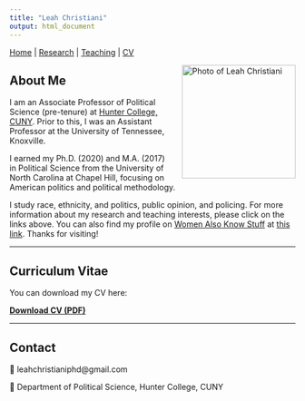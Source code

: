 ```yaml
---
title: "Leah Christiani"
output: html_document
---
```


[Home](index.html) | [Research](research.html) | [Teaching](teaching.html)  | [CV](Christiani_CV.pdf){target="_blank"}

<img src="leah_photo.png" alt="Photo of Leah Christiani" width="200" style="float: right; margin-left: 20px;"/>

## About Me

I am an Associate Professor of Political Science (pre-tenure) at [Hunter College, CUNY](https://www.hunter.cuny.edu/){target="_blank"}. Prior to this, I was an Assistant Professor at the University of Tennessee, Knoxville.

I earned my Ph.D. (2020) and M.A. (2017) in Political Science from the University of North Carolina at Chapel Hill, focusing on American politics and political methodology. 

I study race, ethnicity, and politics, public opinion, and policing. For more information about my research and teaching interests, please click on the links above. You can also find my profile on [Women Also Know Stuff](https://www.womenalsoknowstuff.com/){target="_blank"} at [this link](https://womenalsoknowstuff.com/profile/4501){target="_blank"}. Thanks for visiting!


---

## Curriculum Vitae

You can download my CV here:

[**Download CV (PDF)**](Christiani_CV.pdf){target="_blank"}

---

## Contact

📧 leahchristianiphd@gmail.com 

📍 Department of Political Science, Hunter College, CUNY  

<br>
